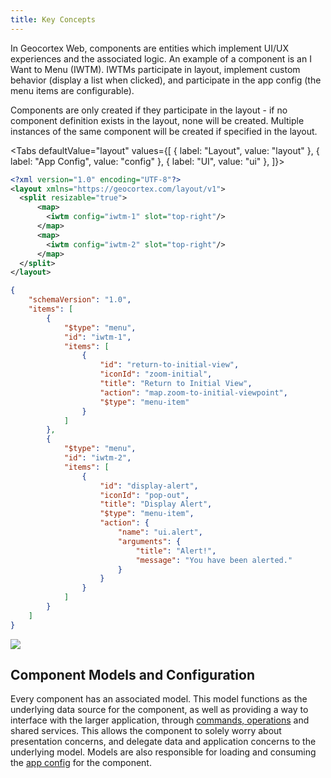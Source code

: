 ```yaml
---
title: Key Concepts
---
```



In Geocortex Web, components are entities which implement UI/UX experiences and the associated logic. An example of a component is an I Want to Menu (IWTM). IWTMs participate in layout, implement custom behavior (display a list when clicked), and participate in the app config (the menu items are configurable).

Components are only created if they participate in the layout - if no component definition exists in the layout, none will be created. Multiple instances of the same component will be created if specified in the layout.

<!-- TODO-API: Add a link out to the component API
:::tip
Geocortex Web has a large [built-in library of components](api-components.mdx).
:::
-->

<Tabs
  defaultValue="layout"
  values={[
    { label: "Layout", value: "layout" },
    { label: "App Config", value: "config" },
    { label: "UI", value: "ui" },
  ]}>
<TabItem value="layout">

```xml title="app/layout.xml"
<?xml version="1.0" encoding="UTF-8"?>
<layout xmlns="https://geocortex.com/layout/v1">
  <split resizable="true">
      <map>
        <iwtm config="iwtm-1" slot="top-right"/>
      </map>
      <map>
        <iwtm config="iwtm-2" slot="top-right"/>
      </map>
  </split>
</layout>
```

</TabItem>
<TabItem value="config">

```json title="app/app.json"
{
    "schemaVersion": "1.0",
    "items": [
        {
            "$type": "menu",
            "id": "iwtm-1",
            "items": [
                {
                    "id": "return-to-initial-view",
                    "iconId": "zoom-initial",
                    "title": "Return to Initial View",
                    "action": "map.zoom-to-initial-viewpoint",
                    "$type": "menu-item"
                }
            ]
        },
        {
            "$type": "menu",
            "id": "iwtm-2",
            "items": [
                {
                    "id": "display-alert",
                    "iconId": "pop-out",
                    "title": "Display Alert",
                    "$type": "menu-item",
                    "action": {
                        "name": "ui.alert",
                        "arguments": {
                            "title": "Alert!",
                            "message": "You have been alerted."
                        }
                    }
                }
            ]
        }
    ]
}
```

</TabItem>
<TabItem value="ui">
  <img src={useBaseUrl("img/sdk-components-simple.png")}/>
</TabItem>
</Tabs>

## Component Models and Configuration

Every component has an associated model. This model functions as the underlying data source for the component, as well as providing a way to interface with the larger application, through [commands, operations](concepts-commands-operations.mdx) and shared services. This allows the component to solely worry about presentation concerns, and delegate data and application concerns to the underlying model. Models are also responsible for loading and consuming the [app config](concepts-app-config.mdx) for the component.

<!-- TODO - moar? ask eric -->

<UseCaseContainer>
    <UseCaseCard
        title="Create a Component"
        description="Learn how to create a basic component"
        link="sdk-create-component"
    />
    <UseCaseCard
        title="Check out the Component Reference"
        description="Take a deep dive into components in the Geocortex Web SDK"
        link="sdk-component-reference"
    />
</UseCaseContainer>
